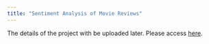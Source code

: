 ```yaml
---
title: "Sentiment Analysis of Movie Reviews"
---
```


The details of the project with be uploaded later. Please access [here](https://github.com/Yolandayx929/Sentiment-Analysis-of-Movie-Reviews).
